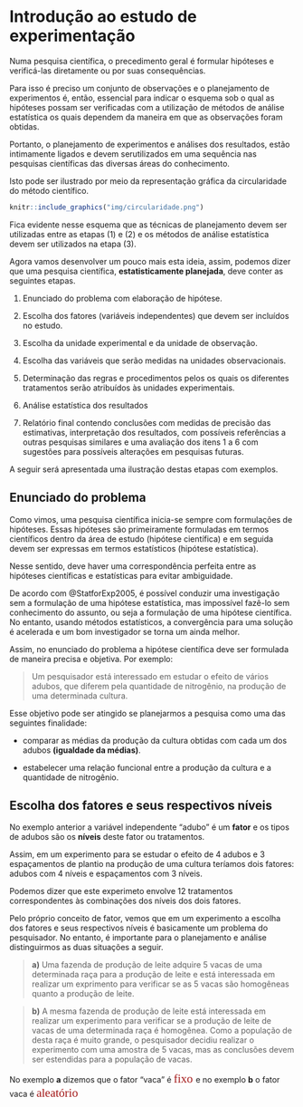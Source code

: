 # Introdução ao estudo de experimentação

Numa pesquisa científica, o precedimento geral é formular hipóteses e verificá-las diretamente ou por suas consequências.

Para isso é preciso um conjunto de observações e o planejamento de experimentos é, então, essencial para indicar o esquema sob o qual as hipóteses possam ser verificadas com a utilização de métodos de análise estatística os quais dependem da maneira em que as observações foram obtidas.

Portanto, o planejamento de experimentos e análises dos resultados, estão intimamente ligados e devem serutilizados em uma sequência nas pesquisas científicas das diversas áreas do conhecimento.

Isto pode ser ilustrado por meio da representação gráfica da circularidade do método científico.

```r
knitr::include_graphics("img/circularidade.png")
```

Fica evidente nesse esquema que as técnicas de planejamento devem ser utilizadas entre as etapas $(1)$ e $(2)$ e os métodos de análise estatística devem ser utilizados na etapa $(3)$.

Agora vamos desenvolver um pouco mais esta ideia, assim, podemos dizer que uma pesquisa científica, **estatisticamente planejada**, deve conter as seguintes etapas.


1. Enunciado do problema com elaboração de hipótese.
  
2. Escolha dos fatores (variáveis independentes) que devem ser incluídos no estudo.

3. Escolha da unidade experimental e da unidade de observação.

4. Escolha das variáveis que serão medidas na unidades observacionais.

5. Determinação das regras e procedimentos pelos os quais os diferentes tratamentos serão atribuídos às unidades experimentais.

6. Análise estatística dos resultados

7. Relatório final contendo conclusões com medidas de precisão das estimativas, interpretação dos resultados, com possíveis referências a outras pesquisas similares e uma avaliação dos itens $1$ a $6$ com sugestões para possíveis alterações em pesquisas futuras.

A seguir será apresentada uma ilustração destas etapas com exemplos.

## Enunciado do problema

Como vimos, uma pesquisa científica inicia-se sempre com formulações de hipóteses. Essas hipóteses são primeiramente formuladas em termos científicos dentro da área de estudo (hipótese científica) e em seguida devem ser expressas em termos estatísticos (hipótese estatística). 

Nesse sentido, deve haver uma correspondência perfeita entre as hipóteses científicas e estatísticas para evitar ambiguidade.

De acordo com @StatforExp2005, é possível conduzir uma investigação sem a formulação de uma hipótese estatística, mas impossível fazê-lo sem conhecimento do assunto, ou seja a formulação de uma hipótese científica. No entanto, usando métodos estatísticos, a convergência para uma solução é acelerada e um bom investigador se torna um ainda melhor.

Assim, no enunciado do problema a hipótese científica deve ser formulada de maneira precisa e objetiva. Por exemplo:

  > Um pesquisador está interessado em estudar o efeito de vários adubos, que diferem pela quantidade de nitrogênio, na produção de uma determinada cultura.

Esse objetivo pode ser atingido se planejarmos a pesquisa como uma das seguintes finalidade:

  * comparar as médias da produção da cultura obtidas com cada um dos adubos **(igualdade da médias)**.
  
  * estabelecer uma relação funcional entre a produção da cultura e a quantidade de nitrogênio.


## Escolha dos fatores e seus respectivos níveis

No exemplo anterior a variável independente "adubo" é um **fator** e os tipos de adubos são os **níveis** deste fator ou tratamentos.


Assim, em um experimento para se estudar o efeito de $4$ adubos e $3$ espaçamentos de plantio na produção de uma cultura teríamos dois fatores: adubos com $4$ níveis e espaçamentos com $3$ níveis.

Podemos dizer que este experimeto envolve $12$ tratamentos correspondentes às combinações dos níveis dos dois fatores.

Pelo próprio conceito de fator, vemos que em um experimento a escolha dos fatores e seus respectivos níveis é basicamente um problema do pesquisador. No entanto, é importante para o planejamento e análise distinguirmos as duas situações a seguir.

> **a)** Uma fazenda de produção de leite adquire $5$ vacas de uma determinada raça para a produção de leite e está interessada em realizar um exprimento para verificar se as 5 vacas são homogêneas quanto a produção de leite.

> **b)** A mesma fazenda de produção de leite está interessada em realizar um experimento para verificar se a produção de leite de vacas de uma determinada raça é homogênea. Como a população de desta raça é muito grande, o pesquisador decidiu realizar o experimento com uma amostra de $5$ vacas, mas as conclusões devem ser estendidas para a população de vacas.

No exemplo **a** dizemos que o fator "vaca" é <span style="background-color:white; color:#a41a1a;
font-family:Georgia; font-size:1.5em;"> fixo </span> e no exemplo **b** o fator vaca é <span style="background-color:white; color:#a41a1a;
font-family:Georgia; font-size:1.5em;"> aleatório </span>





